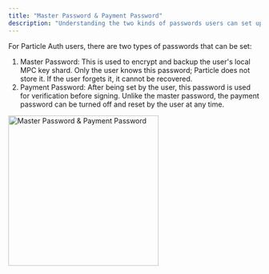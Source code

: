 ```yaml
---
title: "Master Password & Payment Password"
description: "Understanding the two kinds of passwords users can set up within Particle Auth."
---
```


For Particle Auth users, there are two types of passwords that can be set:

1. Master Password: This is used to encrypt and backup the user's local MPC key shard. Only the user knows this password; Particle does not store it. If the user forgets it, it cannot be recovered.
2. Payment Password: After being set by the user, this password is used for verification before signing. Unlike the master password, the payment password can be turned off and reset by the user at any time.

<Frame>
<img src="/guides/configuration/images/password.png" alt="Master Password & Payment Password" width="300" />
</Frame>

